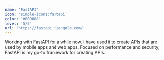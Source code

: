 ```yaml
---
name: 'FastAPI'
icon: 'simple-icons:fastapi'
color: '#009688'
level: '5/5'
url: 'https://fastapi.tiangolo.com/'
---
```

Working with FastAPI for a while now. 
I have used it to create APIs that are used by mobile apps and web apps.
Focused on performance and security, FastAPI is my go-to framework for creating APIs.
